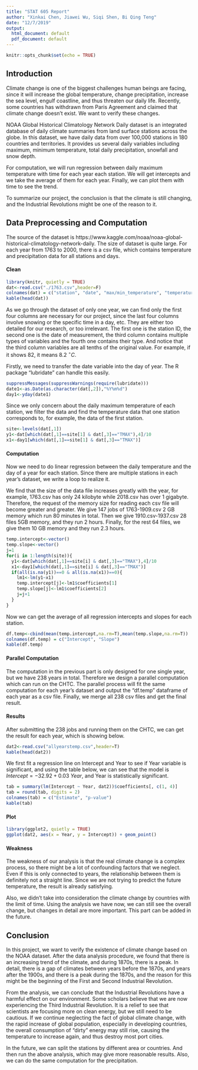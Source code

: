 ```yaml
---
title: "STAT 605 Report"
author: "Xinkai Chen, Jiawei Wu, Siqi Shen, Bi Qing Teng"
date: "12/7/2019"
output:
  html_document: default
  pdf_document: default
---
```


```r
knitr::opts_chunk$set(echo = TRUE)
```

## Introduction

Climate change is one of the biggest challenges human beings are facing, since it will increase the global temperature, change precipitation, increase the sea level, engulf coastline, and thus threaten our daily life. Recently, some countries has withdrawn from Paris Agreement and claimed that climate change doesn't exist. We want to verify these changes. 

NOAA Global Historical Climatology Network Daily dataset is an integrated database of daily climate summaries from land surface stations across the globe. In this dataset, we have daily data from over 100,000 stations in 180 countries and territories. It provides us several daily variables including maximum, minimum temperature, total daily precipitation, snowfall and snow depth. 

For computation, we will run regression between daily maximum temperature with time for each year each station. We will get intercepts and we take the average of them for each year. Finally, we can plot them with time to see the trend.

To summarize our project, the conclusion is that the climate is still changing, and the Industrial Revolutions might be one of the reason to it.

## Data Preprocessing and Computation

The source of the dataset is https://www.kaggle.com/noaa/noaa-global-historical-climatology-network-daily. The size of dataset is quite large. For each year from 1763 to 2000, there is a csv file, which contains temperature and precipitation data for all stations and days.

#### Clean

```r
library(knitr, quietly = TRUE)
dat<-read.csv("./1763.csv",header=F)
colnames(dat) = c("station", "date", "max/min_temperature", "temperature", "mflag", "qflag", "sflag", "time")
kable(head(dat))
```

As we go through the dataset of only one year, we can find only the first four columns are necessary for our project, since the last four columns involve snowing or the specific time in a day, etc. They are either too detailed for our research, or too irrelevant. The first one is the station ID, the second one is the date of measurement, the third column contains multiple types of variables and the fourth one contains their type. And notice that the third column variables are all tenths of the original value. For example, if it shows 82, it means 8.2 $^\circ C$.

Firstly, we need to transfer the date variable into the day of year. The R package "lubridate" can handle this easily.

```r
suppressMessages(suppressWarnings(require(lubridate)))
date1<-as.Date(as.character(dat[,2]),"%Y%m%d")
day1<-yday(date1)
```

Since we only concern about the daily maximum temperature of each station, we filter the data and find the temperature data that one station corresponds to, for example, the data of the first station.

```r
site<-levels(dat[,1])
y1<-dat[which(dat[,1]==site[1] & dat[,3]=="TMAX"),4]/10
x1<-day1[which(dat[,1]==site[1] & dat[,3]=="TMAX")]
```

#### Computation

Now we need to do linear regression between the daily temperature and the day of a year for each station. Since there are multiple stations in each year's dataset, we write a loop to realize it.

We find that the size of the data file increases greatly with the year, for example, 1763.csv has only 24 kilobyte while 2018.csv has over 1 gigabyte. Therefore, the request of the memory size for reading each csv file will become greater and greater. We give 147 jobs of 1763-1909.csv 2 GB memory which run 80 minutes in total. Then we give 1910.csv-1937.csv 28 files 5GB memory, and they run 2 hours. Finally, for the rest 64 files, we give them 10 GB memory and they run 2.3 hours.

```r
temp.intercept<-vector()
temp.slope<-vector()
j=1
for(i in 1:length(site)){
  y1<-dat[which(dat[,1]==site[i] & dat[,3]=="TMAX"),4]/10
  x1<-day1[which(dat[,1]==site[i] & dat[,3]=="TMAX")]
  if(all(is.na(y1))==0 & all(is.na(x1))==0){
    lm1<-lm(y1~x1)
    temp.intercept[j]<-lm1$coefficients[1]
    temp.slope[j]<-lm1$coefficients[2]
    j=j+1
  }
}
```

Now we can get the average of all regression intercepts and slopes for each station.

```r
df.temp<-cbind(mean(temp.intercept,na.rm=T),mean(temp.slope,na.rm=T))
colnames(df.temp) = c("Intercept", "Slope")
kable(df.temp)
```

#### Parallel Computation

The computation in the previous part is only designed for one single year, but we have 238 years in total. Therefore we design a parallel computation which can run on the CHTC. The parallel process will fit the same computation for each year's dataset and output the "df.temp" dataframe of each year as a csv file. Finally, we merge all 238 csv files and get the final result.

#### Results

After submitting the 238 jobs and running them on the CHTC, we can get the result for each year, which is showing below.

```r
dat2<-read.csv("allyearstemp.csv",header=T)
kable(head(dat2))
```

We first fit a regression line on Intercept and Year to see if Year variable is significant, and using the table below, we can see that the model is $Intercept = -32.92 + 0.03\ Year$, and Year is statistically significant.

```r
tab = summary(lm(Intercept ~ Year, dat2))$coefficients[, c(1, 4)]
tab = round(tab, digits = 2)
colnames(tab) = c("Estimate", "p-value")
kable(tab)
```

#### Plot

```r
library(ggplot2, quietly = TRUE)
ggplot(dat2, aes(x = Year, y = Intercept)) + geom_point()
```

#### Weakness

The weakness of our analysis is that the real climate change is a complex process, so there might be a lot of confounding factors that we neglect. Even if this is only connected to years, the relationship between them is definitely not a straight line. Since we are not trying to predict the future temperature, the result is already satisfying.

Also, we didn't take into consideration the climate change by countries with the limit of time. Using the analysis we have now, we can still see the overall change, but changes in detail are more important. This part can be added in the future.

## Conclusion

In this project, we want to verify the existence of climate change based on the NOAA dataset. After the data analysis procedure, we found that there is an increasing trend of the climate, and during 1870s, there is a peak. In detail, there is a gap of climates between years before the 1870s, and years after the 1900s, and there is a peak during the 1870s, and the reason for this might be the beginning of the First and Second Industrial Revolution.

From the analysis, we can conclude that the Industrial Revolutions have a harmful effect on our environment. Some scholars believe that we are now experiencing the Third Industrial Revolution. It is a relief to see that scientists are focusing more on clean energy, but we still need to be cautious. If we continue neglecting the fact of global climate change, with the rapid increase of global population, especially in developing countries, the overall consumption of "dirty" energy may still rise, causing the temperature to increase again, and thus destroy most port cities. 

In the future, we can split the stations by different area or countries. And then run the above analysis, which may give more reasonable results. Also, we can do the same computation for the precipitation.
